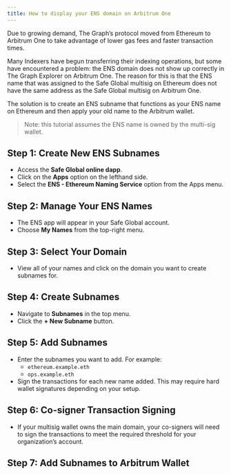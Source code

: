 ```yaml
---
title: How to display your ENS domain on Arbitrum One
---
```


Due to growing demand, The Graph’s protocol moved from Ethereum to Arbitrum One to take advantage of lower gas fees and faster transaction times.

Many Indexers have begun transferring their indexing operations, but some have encountered a problem: the ENS domain does not show up correctly in The Graph Explorer on Arbitrum One. The reason for this is that the ENS name that was assigned to the Safe Global multisig on Ethereum does not have the same address as the Safe Global multisig on Arbitrum One.

The solution is to create an ENS subname that functions as your ENS name on Ethereum and then apply your old name to the Arbitrum wallet.

> Note: this tutorial assumes the ENS name is owned by the multi-sig wallet.

## Step 1: Create New ENS Subnames

- Access the **Safe Global online dapp**.
- Click on the **Apps** option on the lefthand side.
- Select the **ENS - Ethereum Naming Service** option from the Apps menu.

## Step 2: Manage Your ENS Names

- The ENS app will appear in your Safe Global account.
- Choose **My Names** from the top-right menu.

## Step 3: Select Your Domain

- View all of your names and click on the domain you want to create subnames for.

## Step 4: Create Subnames

- Navigate to **Subnames** in the top menu.
- Click the **+ New Subname** button.

## Step 5: Add Subnames

- Enter the subnames you want to add. For example:
  - `ethereum.example.eth`
  - `ops.example.eth`
- Sign the transactions for each new name added. This may require hard wallet signatures depending on your setup.

## Step 6: Co-signer Transaction Signing

- If your multisig wallet owns the main domain, your co-signers will need to sign the transactions to meet the required threshold for your organization’s account.

## Step 7: Add Subnames to Arbitrum Wallet
